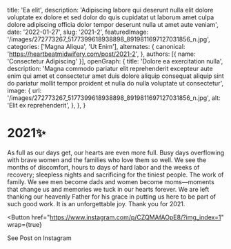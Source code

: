   title: 'Ea elit',
  description: 'Adipiscing labore qui deserunt nulla elit dolore voluptate ex dolore et sed dolor do quis cupidatat ut laborum amet culpa dolore adipiscing officia dolor tempor deserunt nulla ut amet aute veniam',
  date: '2022-01-27',
  slug: '2021-2',
  featuredImage: '/images/272773267_5177399618938898_8919811697127031856_n.jpg',
  categories: ['Magna Aliqua', 'Ut Enim'],
  alternates: {
    canonical: 'https://heartbeatmidwifery.com/post/2021-2',
  },
  authors: [{ name: 'Consectetur Adipiscing' }],
  openGraph: {
    title: 'Dolore ea exercitation nulla',
    description: 'Magna commodo pariatur elit reprehenderit excepteur aute enim qui amet et consectetur amet duis dolore aliquip consequat aliquip sint do pariatur mollit tempor proident et nulla do nulla voluptate ut consectetur',
    image: {
      url: '/images/272773267_5177399618938898_8919811697127031856_n.jpg',
      alt: 'Elit ex reprehenderit',
    },
  },
}


# 2021✨

<Gallery>
  <GalleryItem
    src="/images/272773267_5177399618938898_8919811697127031856_n.jpg"
    size="large"
  />
  <GalleryItem
    src="/images/272310982_645610306646684_512662846022605067_n.jpg"
    size="large"
  />
  <GalleryItem
    src="/images/272710127_334089528597605_1256153542599784904_n.jpg"
    size="large"
  />
  <GalleryItem
    src="/images/272750045_1143664703073581_5370331594421021622_n.jpg"
    size="large"
  />
</Gallery>

As full as our days get, our hearts are even more full. Busy days overflowing with brave women and the families who love them so well. We see the months of discomfort, hours to days of hard labor and the weeks of recovery; sleepless nights and sacrificing for the tiniest people. The work of family. We see men become dads and women become moms—moments that change us and memories we tuck in our hearts forever. We are left thanking our heavenly Father for his grace in putting us here to be part of such good work. It is an unforgettable joy. Thank you for 2021.

<Button
  href="https://www.instagram.com/p/CZQMAfAOpE8/?img_index=1"
  wrap={true}
>
  See Post on Instagram
</Button>
